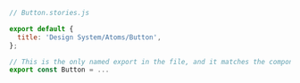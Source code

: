 ```js
// Button.stories.js

export default {
  title: 'Design System/Atoms/Button',
};

// This is the only named export in the file, and it matches the component name
export const Button = ...
```

